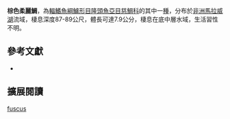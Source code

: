 {{Speciesbox
| name = 棕色柔麗鯛
| status = NE
| status_system = IUCN3.1
| image = 
| image_width = 260px
| image_caption = 
| genus = Placidochromis
| species = fuscus
| authority = [[Hanssens|Hanssens]], 2004
| synonyms = 
}}
'''棕色柔麗鯛'''，為[[輻鰭魚綱|輻鰭魚綱]][[鱸形目|鱸形目]][[隆頭魚亞目|隆頭魚亞目]][[慈鯛科|慈鯛科]]的其中一[[種|種]]，分布於[[非洲|非洲]][[馬拉威湖|馬拉威湖]]流域，棲息深度87-89公尺，體長可達7.9公分，棲息在底中層水域，生活習性不明。

== 參考文獻 ==
*{{FishBase_species|genus=Placidochromis|species=fuscus|year=2013|month=4}}

== 擴展閱讀 ==
{{refbegin}}
{{wikispecies-inline|Placidochromis fuscus|棕色柔麗鯛}}
{{refend}}
{{Taxonbar|from=Q6416860}}

[[Category:柔麗鯛屬|fuscus]]


{{鱸形目小作品}}